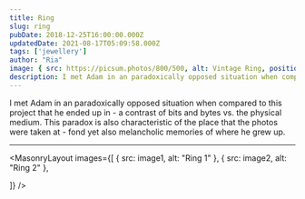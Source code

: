 ```yaml
---
title: Ring
slug: ring
pubDate: 2018-12-25T16:00:00.000Z
updatedDate: 2021-08-17T05:09:58.000Z
tags: ['jewellery']
author: "Ria"
image: { src: https://picsum.photos/800/500, alt: Vintage Ring, positionx: 30%, positiony: 20%}
description: I met Adam in an paradoxically opposed situation when compared to this project that he ended up in - a contrast of bits and bytes vs. the physical medium. This paradox is also characteristic of the place that the photos were taken at - fond yet also melancholic memories of where he grew up.
---
```


I met Adam in an paradoxically opposed situation when compared to this project that he ended up in - a contrast of bits and bytes vs. the physical medium. This paradox is also characteristic of the place that the photos were taken at - fond yet also melancholic memories of where he grew up.

---

<MasonryLayout images={[
      { src: image1, alt: "Ring 1" },
    { src: image2, alt: "Ring 2" },

]} />